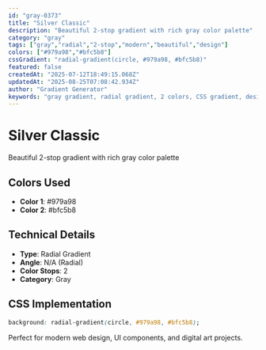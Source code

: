```yaml
---
id: "gray-0373"
title: "Silver Classic"
description: "Beautiful 2-stop gradient with rich gray color palette"
category: "gray"
tags: ["gray","radial","2-stop","modern","beautiful","design"]
colors: ["#979a98","#bfc5b8"]
cssGradient: "radial-gradient(circle, #979a98, #bfc5b8)"
featured: false
createdAt: "2025-07-12T18:49:15.068Z"
updatedAt: "2025-08-25T07:08:42.934Z"
author: "Gradient Generator"
keywords: "gray gradient, radial gradient, 2 colors, CSS gradient, design, #979a98, #bfc5b8"
---
```


# Silver Classic

Beautiful 2-stop gradient with rich gray color palette

## Colors Used
- **Color 1**: #979a98
- **Color 2**: #bfc5b8

## Technical Details
- **Type**: Radial Gradient
- **Angle**: N/A (Radial)
- **Color Stops**: 2
- **Category**: Gray

## CSS Implementation
```css
background: radial-gradient(circle, #979a98, #bfc5b8);
```

Perfect for modern web design, UI components, and digital art projects.
